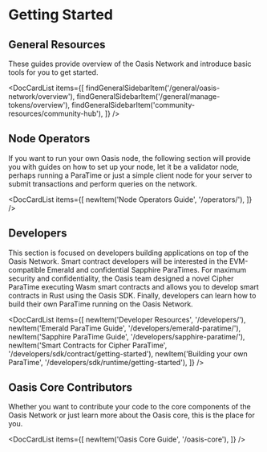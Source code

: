 
# Getting Started

## General Resources

These guides provide overview of the Oasis Network and introduce basic tools
for you to get started.

<DocCardList items={[
    findGeneralSidebarItem('/general/oasis-network/overview'),
    findGeneralSidebarItem('/general/manage-tokens/overview'),
    findGeneralSidebarItem('community-resources/community-hub'),
]} />

## Node Operators

If you want to run your own Oasis node, the following section will provide you
with guides on how to set up your node, let it be a validator node, perhaps
running a ParaTime or just a simple client node for your server to submit
transactions and perform queries on the network.

<DocCardList items={[
    newItem('Node Operators Guide', '/operators/'),
]} />

## Developers

This section is focused on developers building applications on top of the Oasis
Network. Smart contract developers will be interested in the EVM-compatible
Emerald and confidential Sapphire ParaTimes. For maximum security and
confidentiality, the Oasis team designed a novel Cipher ParaTime executing Wasm
smart contracts and allows you to develop smart contracts in Rust using the
Oasis SDK. Finally, developers can learn how to build their own ParaTime
running on the Oasis Network.

<DocCardList items={[
    newItem('Developer Resources', '/developers/'),
    newItem('Emerald ParaTime Guide', '/developers/emerald-paratime/'),
    newItem('Sapphire ParaTime Guide', '/developers/sapphire-paratime/'),
    newItem('Smart Contracts for Cipher ParaTime', '/developers/sdk/contract/getting-started'),
    newItem('Building your own ParaTime', '/developers/sdk/runtime/getting-started'),
]} />

## Oasis Core Contributors

Whether you want to contribute your code to the core components of the Oasis
Network or just learn more about the Oasis core, this is the place for you.

<DocCardList items={[
    newItem('Oasis Core Guide', '/oasis-core'),
]} />
